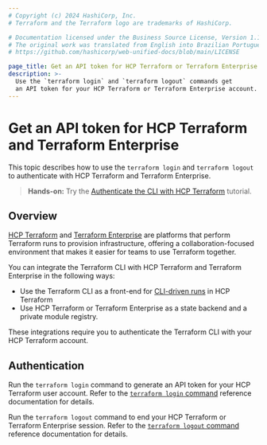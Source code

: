```yaml
---
# Copyright (c) 2024 HashiCorp, Inc.
# Terraform and the Terraform logo are trademarks of HashiCorp.

# Documentation licensed under the Business Source License, Version 1.1.
# The original work was translated from English into Brazilian Portuguese.
# https://github.com/hashicorp/web-unified-docs/blob/main/LICENSE

page_title: Get an API token for HCP Terraform or Terraform Enterprise
description: >-
  Use the `terraform login` and `terraform logout` commands get
  an API token for your HCP Terraform or Terraform Enterprise account.
---
```


# Get an API token for HCP Terraform and Terraform Enterprise

This topic describes how to use the `terraform login` and `terraform logout` to authenticate with HCP Terraform and Terraform Enterprise.

> **Hands-on:** Try the [Authenticate the CLI with HCP Terraform](/terraform/tutorials/cloud/cloud-login?utm_source=WEBSITE&utm_medium=WEB_IO&utm_offer=ARTICLE_PAGE&utm_content=DOCS) tutorial.

## Overview

[HCP Terraform](https://cloud.hashicorp.com/products/terraform) and
[Terraform Enterprise](/terraform/enterprise) are platforms that perform
Terraform runs to provision infrastructure, offering a collaboration-focused
environment that makes it easier for teams to use Terraform together.

You can integrate the Terraform CLI with HCP Terraform and Terraform Enterprise in the following ways:

- Use the Terraform CLI as a front-end for [CLI-driven runs](/terraform/cloud-docs/run/cli) in HCP Terraform
- Use HCP Terraform or Terraform Enterprise as a state backend and a private module registry.

These integrations require you to authenticate the Terraform CLI
with your HCP Terraform account.

## Authentication

Run the `terraform login` command to generate an API token for your HCP Terraform user account. Refer to the [`terraform login` command](/terraform/cli/commands/login) reference documentation for details.

Run the `terraform logout` command to end your HCP Terraform or Terraform Enterprise session. Refer to the [`terraform logout` command](/terraform/cli/commands/logout) reference documentation for details.
